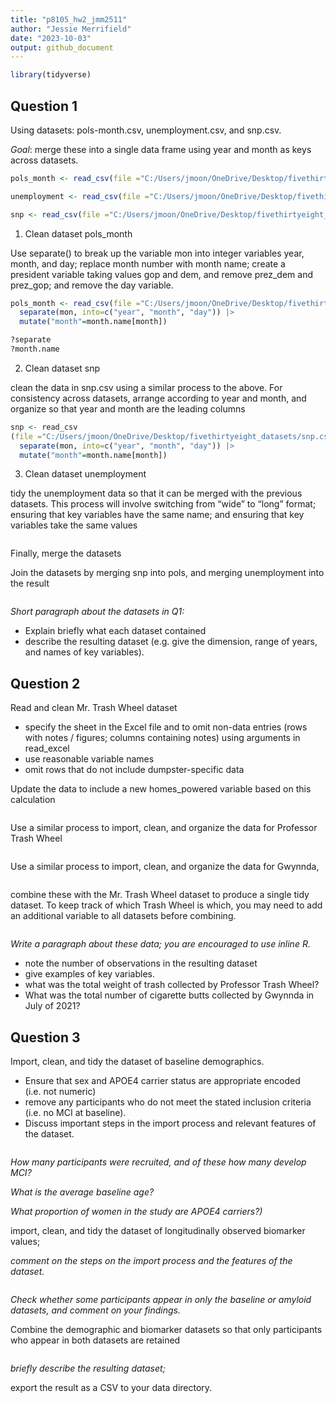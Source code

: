 ```yaml
---
title: "p8105_hw2_jmm2511"
author: "Jessie Merrifield"
date: "2023-10-03"
output: github_document
---
```


```r
library(tidyverse)

```

## Question 1

Using datasets: pols-month.csv, unemployment.csv, and snp.csv.

*Goal*: 
merge these into a single data frame using year and month as keys across datasets.

```r
pols_month <- read_csv(file ="C:/Users/jmoon/OneDrive/Desktop/fivethirtyeight_datasets/pols-month.csv")

unemployment <- read_csv(file ="C:/Users/jmoon/OneDrive/Desktop/fivethirtyeight_datasets/unemployment.csv")

snp <- read_csv(file ="C:/Users/jmoon/OneDrive/Desktop/fivethirtyeight_datasets/snp.csv")

```

1. Clean dataset pols_month

 Use separate() to break up the variable mon into integer variables year, month, and day; replace month number with month name; create a president variable taking values gop and dem, and remove prez_dem and prez_gop; and remove the day variable.

```r

pols_month <- read_csv(file ="C:/Users/jmoon/OneDrive/Desktop/fivethirtyeight_datasets/pols-month.csv") |>
  separate(mon, into=c("year", "month", "day")) |>
  mutate("month"=month.name[month])

?separate
?month.name

```

2. Clean dataset snp

clean the data in snp.csv using a similar process to the above. For consistency across datasets, arrange according to year and month, and organize so that year and month are the leading columns

```r
snp <- read_csv
(file ="C:/Users/jmoon/OneDrive/Desktop/fivethirtyeight_datasets/snp.csv")|>
  separate(mon, into=c("year", "month", "day")) |>
  mutate("month"=month.name[month])
```


3. Clean dataset unemployment

tidy the unemployment data so that it can be merged with the previous datasets. This process will involve switching from “wide” to “long” format; ensuring that key variables have the same name; and ensuring that key variables take the same values

```r

```


Finally, merge the datasets

Join the datasets by merging snp into pols, and merging unemployment into the result

```r

```

*Short paragraph about the datasets in Q1:*

- Explain briefly what each dataset contained
- describe the resulting dataset (e.g. give the dimension, range of years, and names of key variables).

## Question 2

Read and clean Mr. Trash Wheel dataset

- specify the sheet in the Excel file and to omit non-data entries (rows with notes / figures; columns containing notes) using arguments in read_excel
- use reasonable variable names
- omit rows that do not include dumpster-specific data

Update the data to include a new homes_powered variable based on this calculation

```r

```


Use a similar process to import, clean, and organize the data for Professor Trash Wheel

```r

```


Use a similar process to import, clean, and organize the data for Gwynnda,

```r

```


combine these with the Mr. Trash Wheel dataset to produce a single tidy dataset. To keep track of which Trash Wheel is which, you may need to add an additional variable to all datasets before combining.

```r

```


*Write a paragraph about these data; you are encouraged to use inline R.*

- note the number of observations in the resulting dataset
- give examples of key variables. 
- what was the total weight of trash collected by Professor Trash Wheel?
- What was the total number of cigarette butts collected by Gwynnda in July of 2021?


## Question 3

Import, clean, and tidy the dataset of baseline demographics. 

- Ensure that sex and APOE4 carrier status are appropriate encoded (i.e. not numeric)
- remove any participants who do not meet the stated inclusion criteria (i.e. no MCI at baseline).
- Discuss important steps in the import process and relevant features of the dataset. 

```r

```

*How many participants were recruited, and of these how many develop MCI?*

*What is the average baseline age?* 

*What proportion of women in the study are APOE4 carriers?)*



import, clean, and tidy the dataset of longitudinally observed biomarker values; 

*comment on the steps on the import process and the features of the dataset.*

```r

```


*Check whether some participants appear in only the baseline or amyloid datasets, and comment on your findings.*



Combine the demographic and biomarker datasets so that only participants who appear in both datasets are retained

```r

```


*briefly describe the resulting dataset;*

export the result as a CSV to your data directory.

```r

```





